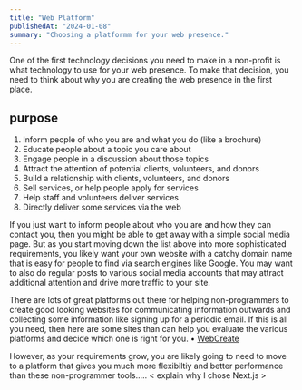 ```yaml
---
title: "Web Platform"
publishedAt: "2024-01-08"
summary: "Choosing a platformm for your web presence."
---
```


One of the first technology decisions you need to make in a non-profit is what technology to use for your web presence. To make that decision, you need to think about why you are creating the web presence in the first place.

## purpose

1. Inform people of who you are and what you do (like a brochure)
2. Educate people about a topic you care about
3. Engage people in a discussion about those topics
4. Attract the attention of potential clients, volunteers, and donors
5. Build a relationship with clients, volunteers, and donors
6. Sell services, or help people apply for services
7. Help staff and volunteers deliver services
8. Directly deliver some services via the web

If you just want to inform people about who you are and how they can contact you, then you might be able to get away with a simple social media page. But as you start moving down the list above into more sophisticated requirements, you likely want your own website with a catchy domain name that is easy for people to find via search engines like Google. You may want to also do regular posts to various social media accounts that may attract additional attention and drive more traffic to your site.

There are lots of great platforms out there for helping non-programmers to create good looking websites for communicating information outwards and collecting some information like signing up for a periodic email. If this is all you need, then here are some sites than can help you evaluate the various platforms and decide which one is right for you.
• [WebCreate](https://www.webcreate.io/)

However, as your requirements grow, you are likely going to need to move to a platform that gives you much more flexibiltiy and better performance than these non-programmer tools..... < explain why I chose Next.js >

